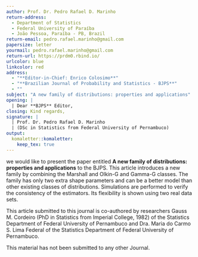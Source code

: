 ```yaml
---
author: Prof. Dr. Pedro Rafael D. Marinho
return-address: 
  - Department of Statistics
  - Federal University of Paraíba
  - João Pessoa, Paraíba - PB, Brazil
return-email: pedro.rafael.marinho@gmail.com
papersize: letter
yourmail: pedro.rafael.marinho@gmail.com
return-url: https://prdm0.rbind.io/
urlcolor: blue
linkcolor: red
address:
  - "**Editor-in-Chief: Enrico Colosimo**"
  - "**Brazilian Journal of Probability and Statistics - BJPS**"
  - ""
subject: "A new family of distributions: properties and applications"
opening: | 
  | Dear **BJPS** Editor,
closing: Kind regards,
signature: |
  | Prof. Dr. Pedro Rafael D. Marinho
  | (DSc in Statistics from Federal University of Pernambuco)
output: 
  komaletter::komaletter:
    keep_tex: true
---
```


we would like to present the paper entitled **A new family of distributions: properties and applications** to the BJPS. This article introduces a new family by combining the Marshall and Olkin-G and Gamma-G classes. The family has only two extra shape parameters and can be a better model than other existing classes of distributions. Simulations
are performed to verify the consistency of the estimators. Its flexibility is shown using two real data sets.

This article submitted to this journal is co-authored by researchers Gauss M.  Cordeiro (PhD in Statistics from Imperial College, 1982) of the Statistics Department of Federal University of Pernambuco and Dra. Maria do Carmo S. Lima Federal of the Statistics Department of Federal University of Pernambuco.

This material has not been submitted to any other Journal.